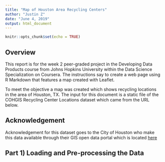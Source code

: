 ```yaml
---
title: "Map of Houston Area Recycling Centers"
author: "Justin Z"
date: "June 4, 2019"
output: html_document
---
```



```r

knitr::opts_chunk$set(echo = TRUE)

```


## Overview

This report is for the week 2 peer-graded project in the Developing Data
Products course from Johns Hopkins University within the Data Science
Specialization on Coursera. The instructions say to create a web page using R
Markdown that features a map created with Leaflet. 

To meet the objective a map was created which shows recycling locations in the
area of Houston, TX. The input for this document is a static file of the COHGIS
Recycling Center Locations dataset which came from the URL below.


## Acknowledgement

Acknowledgement for this dataset goes to the City of Houston who make this data
available through their GIS open data portal which is located [here][1]

[1]: https://cohgis-mycity.opendata.arcgis.com/  "COHGIS Website"


## Part 1) Loading and Pre-processing the Data











